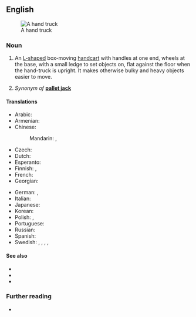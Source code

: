 {{also|handtruck}}
==English==
[[Image:Handtruck.JPG|thumb|A hand truck]]

===Noun===
{{en-noun}}

# An [[L-shaped]] box-moving [[handcart]] with handles at one end, wheels at the base, with a small ledge to set objects on, flat against the floor when the hand-truck is upright. It makes otherwise bulky and heavy objects easier to move.
#: {{syn|en|bag barrow|q1=New Zealand|luggage barrow|sack barrow|sack truck|q4=UK|stack truck|trolley|hand trolley}}
# ''Synonym of'' '''[[pallet jack]]'''

====Translations====
{{trans-top|box-moving handcart}}
* Arabic: {{t-needed|ar}}
* Armenian: {{t-needed|hy}}
* Chinese:
*: Mandarin: {{t+|cmn|手推車}}, {{t+|cmn|手推车|tr=shǒutuīchē}}
* Czech: {{t+|cs|rudl|m}}
* Dutch: {{t+|nl|steekwagen|m}}
* Esperanto: {{t-needed|eo}}
* Finnish: {{t+|fi|nokkakärry}}, {{t|fi|pakettikärry}}
* French: {{t+|fr|diable|m}}
* Georgian: {{t|ka|ურიკა|sc=Geor}}
{{trans-mid}}
* German: {{t+|de|Sackkarre|f}}, {{t+|de|Sackrodel|f}} {{q|Austria}}
* Italian: {{t+|it|carrello|m}}
* Japanese: {{t-needed|ja}}
* Korean: {{t-needed|ko}}
* Polish: {{t+|pl|młynarka|f}}, {{t|pl|wózek transportowy|m}}
* Portuguese: {{t-needed|pt}}
* Russian: {{t|ru|ручна́я теле́жка|f}}
* Spanish: {{t|es|diablito|m}}
* Swedish: {{t|sv|säckkärra|c}}, {{t|sv|magasinkärra|c}}, {{t|sv|paketkärra|c}}, {{t+|sv|bagagekärra|c}}, {{t+|sv|pirra|c}}
{{trans-bottom}}
{{trans-see|pallet jack}}

====See also====
* {{l|en|baggage cart}}
* {{l|en|dolly}}
* {{l|en|wheelbarrow}}

===Further reading===
* {{pedia}}

{{c|en|Transport}}